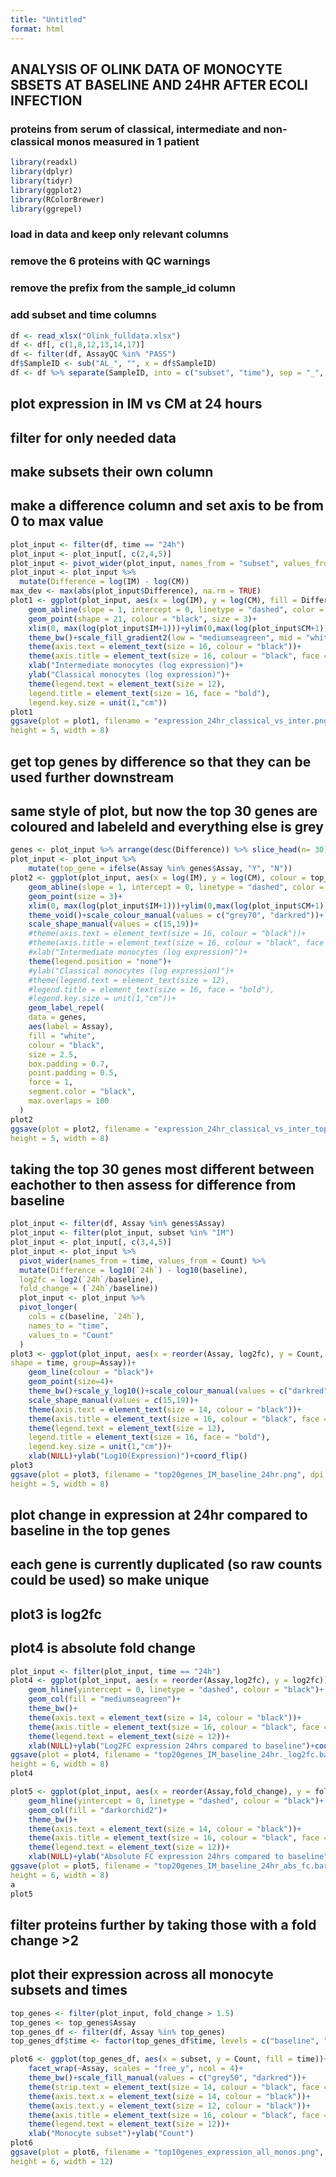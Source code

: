 ```yaml
---
title: "Untitled"
format: html
---
```


## ANALYSIS OF OLINK DATA OF MONOCYTE SBSETS AT BASELINE AND 24HR AFTER ECOLI INFECTION

### proteins from serum of classical, intermediate and non-classical monos measured in 1 patient

```r
library(readxl)
library(dplyr)
library(tidyr)
library(ggplot2)
library(RColorBrewer)
library(ggrepel)
```

### load in data and keep only relevant columns

### remove the 6 proteins with QC warnings

### remove the prefix from the sample_id column

### add subset and time columns

```r
df <- read_xlsx("Olink_fulldata.xlsx")
df <- df[, c(1,8,12,13,14,17)]
df <- filter(df, AssayQC %in% "PASS")
df$SampleID <- sub("AL_", "", x = df$SampleID)
df <- df %>% separate(SampleID, into = c("subset", "time"), sep = "_", remove = F)
```

## plot expression in IM vs CM at 24 hours
## filter for only needed data
## make subsets their own column
## make a difference column and set axis to be from 0 to max value
```r
plot_input <- filter(df, time == "24h")
plot_input <- plot_input[, c(2,4,5)]
plot_input <- pivot_wider(plot_input, names_from = "subset", values_from = "Count")
plot_input <- plot_input %>%
  mutate(Difference = log(IM) - log(CM))
max_dev <- max(abs(plot_input$Difference), na.rm = TRUE)
plot1 <- ggplot(plot_input, aes(x = log(IM), y = log(CM), fill = Difference))+
    geom_abline(slope = 1, intercept = 0, linetype = "dashed", color = "black")+
    geom_point(shape = 21, colour = "black", size = 3)+
    xlim(0, max(log(plot_input$IM+1)))+ylim(0,max(log(plot_input$CM+1)))+
    theme_bw()+scale_fill_gradient2(low = "mediumseagreen", mid = "white", high = "darkorchid2", midpoint = 0)+
    theme(axis.text = element_text(size = 16, colour = "black"))+
    theme(axis.title = element_text(size = 16, colour = "black", face = "bold"))+
    xlab("Intermediate monocytes (log expression)")+
    ylab("Classical monocytes (log expression)")+
    theme(legend.text = element_text(size = 12),
    legend.title = element_text(size = 16, face = "bold"),
    legend.key.size = unit(1,"cm"))
plot1
ggsave(plot = plot1, filename = "expression_24hr_classical_vs_inter.png", dpi = 500,
height = 5, width = 8)
```

## get top genes by difference so that they can be used further downstream
## same style of plot, but now the top 30 genes are coloured and labeleld and everything else is grey
```r
genes <- plot_input %>% arrange(desc(Difference)) %>% slice_head(n= 30)
plot_input <- plot_input %>%
    mutate(top_gene = ifelse(Assay %in% genes$Assay, "Y", "N")) 
plot2 <- ggplot(plot_input, aes(x = log(IM), y = log(CM), colour = top_gene))+
    geom_abline(slope = 1, intercept = 0, linetype = "dashed", color = "black")+
    geom_point(size = 3)+
    xlim(0, max(log(plot_input$IM+1)))+ylim(0,max(log(plot_input$CM+1)))+
    theme_void()+scale_colour_manual(values = c("grey70", "darkred"))+
    scale_shape_manual(values = c(15,19))+
    #theme(axis.text = element_text(size = 16, colour = "black"))+
    #theme(axis.title = element_text(size = 16, colour = "black", face = "bold"))+
    #xlab("Intermediate monocytes (log expression)")+
    theme(legend.position = "none")+
    #ylab("Classical monocytes (log expression)")+
    #theme(legend.text = element_text(size = 12),
    #legend.title = element_text(size = 16, face = "bold"),
    #legend.key.size = unit(1,"cm"))+
    geom_label_repel(
    data = genes,
    aes(label = Assay),
    fill = "white",
    colour = "black",
    size = 2.5,
    box.padding = 0.7,
    point.padding = 0.5,
    force = 1,
    segment.color = "black",
    max.overlaps = 100
  )
plot2
ggsave(plot = plot2, filename = "expression_24hr_classical_vs_inter_top_labelled.png", dpi = 500,
height = 5, width = 8)
```

## taking the top 30 genes most different between eachother to then assess for difference from baseline
```r
plot_input <- filter(df, Assay %in% genes$Assay)
plot_input <- filter(plot_input, subset %in% "IM")
plot_input <- plot_input[, c(3,4,5)]
plot_input <- plot_input %>%
  pivot_wider(names_from = time, values_from = Count) %>%
  mutate(Difference = log10(`24h`) - log10(baseline),
  log2fc = log2(`24h`/baseline),
  fold_change = (`24h`/baseline))
  plot_input <- plot_input %>%
  pivot_longer(
    cols = c(baseline, `24h`),
    names_to = "time",
    values_to = "Count"
  )
plot3 <- ggplot(plot_input, aes(x = reorder(Assay, log2fc), y = Count, colour = time,
shape = time, group=Assay))+
    geom_line(colour = "black")+
    geom_point(size=4)+
    theme_bw()+scale_y_log10()+scale_colour_manual(values = c("darkred","indianred"))+
    scale_shape_manual(values = c(15,19))+
    theme(axis.text = element_text(size = 14, colour = "black"))+
    theme(axis.title = element_text(size = 16, colour = "black", face = "bold"))+
    theme(legend.text = element_text(size = 12),
    legend.title = element_text(size = 16, face = "bold"),
    legend.key.size = unit(1,"cm"))+
    xlab(NULL)+ylab("Log10(Expression)")+coord_flip()
plot3
ggsave(plot = plot3, filename = "top20genes_IM_baseline_24hr.png", dpi = 500,
height = 5, width = 8)
```

## plot change in expression at 24hr compared to baseline in the top genes
## each gene is currently duplicated (so raw counts could be used) so make unique
## plot3 is log2fc
## plot4 is absolute fold change

```r
plot_input <- filter(plot_input, time == "24h")
plot4 <- ggplot(plot_input, aes(x = reorder(Assay,log2fc), y = log2fc))+
    geom_hline(yintercept = 0, linetype = "dashed", colour = "black")+
    geom_col(fill = "mediumseagreen")+
    theme_bw()+
    theme(axis.text = element_text(size = 14, colour = "black"))+
    theme(axis.title = element_text(size = 16, colour = "black", face = "bold"))+
    theme(legend.text = element_text(size = 12))+
    xlab(NULL)+ylab("Log2FC expression 24hrs compared to baseline")+coord_flip()
ggsave(plot = plot4, filename = "top20genes_IM_baseline_24hr._log2fc.barplot.png", dpi = 500,
height = 6, width = 8)
plot4

plot5 <- ggplot(plot_input, aes(x = reorder(Assay,fold_change), y = fold_change))+
    geom_hline(yintercept = 0, linetype = "dashed", colour = "black")+
    geom_col(fill = "darkorchid2")+
    theme_bw()+
    theme(axis.text = element_text(size = 14, colour = "black"))+
    theme(axis.title = element_text(size = 16, colour = "black", face = "bold"))+
    theme(legend.text = element_text(size = 12))+
    xlab(NULL)+ylab("Absolute FC expression 24hrs compared to baseline")+coord_flip()
ggsave(plot = plot5, filename = "top20genes_IM_baseline_24hr_abs_fc.barplot.png", dpi = 500,
height = 6, width = 8)
a
plot5
```

## filter proteins further by taking those with a fold change >2
## plot their expression across all monocyte subsets and times
```r
top_genes <- filter(plot_input, fold_change > 1.5)
top_genes <- top_genes$Assay
top_genes_df <- filter(df, Assay %in% top_genes)
top_genes_df$time <- factor(top_genes_df$time, levels = c("baseline", "24h"))

plot6 <- ggplot(top_genes_df, aes(x = subset, y = Count, fill = time))+geom_col(position = position_dodge(width = 0.5), width = 0.5)+
    facet_wrap(~Assay, scales = "free_y", ncol = 4)+
    theme_bw()+scale_fill_manual(values = c("grey50", "darkred"))+
    theme(strip.text = element_text(size = 14, colour = "black", face = "bold"))+
    theme(axis.text.x = element_text(size = 14, colour = "black"))+
    theme(axis.text.y = element_text(size = 12, colour = "black"))+
    theme(axis.title = element_text(size = 16, colour = "black", face = "bold"))+
    theme(legend.text = element_text(size = 12))+
    xlab("Monocyte subset")+ylab("Count")
plot6
ggsave(plot = plot6, filename = "top10genes_expression_all_monos.png", dpi = 500,
height = 6, width = 12)
```